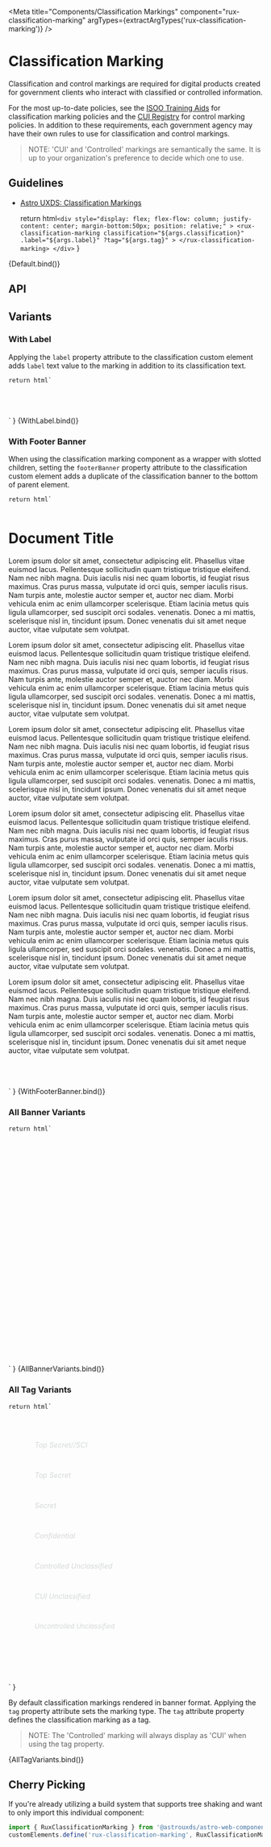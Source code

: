 
<Meta
    title="Components/Classification Markings"
    component="rux-classification-marking"
    argTypes={extractArgTypes('rux-classification-marking')}
/>

# Classification Marking

Classification and control markings are required for digital products created for government clients who interact with classified or controlled information.

For the most up-to-date policies, see the [ISOO Training Aids](https://www.archives.gov/isoo/training/training-aids) for classification marking policies and the [CUI Registry](https://www.archives.gov/cui) for control marking policies. In addition to these requirements, each government agency may have their own rules to use for classification and control markings.

> NOTE: 'CUI' and 'Controlled' markings are semantically the same. It is up to your organization's preference to decide which one to use.

## Guidelines

-   [Astro UXDS: Classification Markings](https://astrouxds.com/components/classification-markings/)

    return html`
        <div
            style="display: flex; flex-flow: column; justify-content: center; margin-bottom:50px; position: relative;"
        >
            <rux-classification-marking
                classification="${args.classification}"
                .label="${args.label}"
                ?tag="${args.tag}"
            >
            </rux-classification-marking>
        </div>
    `
}

<Canvas>
    <Story args={{ classification: 'unclassified' }} name="Default">
        {Default.bind()}
    </Story>
</Canvas>

## API

<ArgsTable of="rux-classification-marking" />

## Variants

### With Label

Applying the `label` property attribute to the classification custom element adds `label` text value to the marking in addition to its classification text.

    return html`
<div
    style="display: flex; flex-flow: column; justify-content: center; margin-bottom:50px; position: relative;"
>
    <rux-classification-marking
        classification="${args.classification}"
        label="${args.label}"
        ?tag="${args.tag}"
    >
    </rux-classification-marking>
</div>
    `
}

<Canvas>
    <Story
        args={{
            classification: 'unclassified',
            label: ' customlabel',
        }}
        name="With Label"
    >
        {WithLabel.bind()}
    </Story>
</Canvas>

### With Footer Banner

When using the classification marking component as a wrapper with slotted children, setting the `footerBanner` property attribute to the classification custom element adds a duplicate of the classification banner to the bottom of parent element.

    return html`
<div
    style="display: flex; flex-flow: column; justify-content: center; margin-bottom:50px; position: relative;"
>
    <rux-classification-marking classification="${args.classification}">
        <h1>Document Title</h1>
        <p>
            Lorem ipsum dolor sit amet, consectetur adipiscing elit.
            Phasellus vitae euismod lacus. Pellentesque sollicitudin
            quam tristique tristique eleifend. Nam nec nibh magna. Duis
            iaculis nisi nec quam lobortis, id feugiat risus maximus.
            Cras purus massa, vulputate id orci quis, semper iaculis
            risus. Nam turpis ante, molestie auctor semper et, auctor
            nec diam. Morbi vehicula enim ac enim ullamcorper
            scelerisque. Etiam lacinia metus quis ligula ullamcorper,
            sed suscipit orci sodales. venenatis. Donec a mi mattis,
            scelerisque nisl in, tincidunt ipsum. Donec venenatis dui
            sit amet neque auctor, vitae vulputate sem volutpat.
        </p>
        <p>
            Lorem ipsum dolor sit amet, consectetur adipiscing elit.
            Phasellus vitae euismod lacus. Pellentesque sollicitudin
            quam tristique tristique eleifend. Nam nec nibh magna. Duis
            iaculis nisi nec quam lobortis, id feugiat risus maximus.
            Cras purus massa, vulputate id orci quis, semper iaculis
            risus. Nam turpis ante, molestie auctor semper et, auctor
            nec diam. Morbi vehicula enim ac enim ullamcorper
            scelerisque. Etiam lacinia metus quis ligula ullamcorper,
            sed suscipit orci sodales. venenatis. Donec a mi mattis,
            scelerisque nisl in, tincidunt ipsum. Donec venenatis dui
            sit amet neque auctor, vitae vulputate sem volutpat.
        </p>
        <p>
            Lorem ipsum dolor sit amet, consectetur adipiscing elit.
            Phasellus vitae euismod lacus. Pellentesque sollicitudin
            quam tristique tristique eleifend. Nam nec nibh magna. Duis
            iaculis nisi nec quam lobortis, id feugiat risus maximus.
            Cras purus massa, vulputate id orci quis, semper iaculis
            risus. Nam turpis ante, molestie auctor semper et, auctor
            nec diam. Morbi vehicula enim ac enim ullamcorper
            scelerisque. Etiam lacinia metus quis ligula ullamcorper,
            sed suscipit orci sodales. venenatis. Donec a mi mattis,
            scelerisque nisl in, tincidunt ipsum. Donec venenatis dui
            sit amet neque auctor, vitae vulputate sem volutpat.
        </p>
        <p>
            Lorem ipsum dolor sit amet, consectetur adipiscing elit.
            Phasellus vitae euismod lacus. Pellentesque sollicitudin
            quam tristique tristique eleifend. Nam nec nibh magna. Duis
            iaculis nisi nec quam lobortis, id feugiat risus maximus.
            Cras purus massa, vulputate id orci quis, semper iaculis
            risus. Nam turpis ante, molestie auctor semper et, auctor
            nec diam. Morbi vehicula enim ac enim ullamcorper
            scelerisque. Etiam lacinia metus quis ligula ullamcorper,
            sed suscipit orci sodales. venenatis. Donec a mi mattis,
            scelerisque nisl in, tincidunt ipsum. Donec venenatis dui
            sit amet neque auctor, vitae vulputate sem volutpat.
        </p>
        <p>
            Lorem ipsum dolor sit amet, consectetur adipiscing elit.
            Phasellus vitae euismod lacus. Pellentesque sollicitudin
            quam tristique tristique eleifend. Nam nec nibh magna. Duis
            iaculis nisi nec quam lobortis, id feugiat risus maximus.
            Cras purus massa, vulputate id orci quis, semper iaculis
            risus. Nam turpis ante, molestie auctor semper et, auctor
            nec diam. Morbi vehicula enim ac enim ullamcorper
            scelerisque. Etiam lacinia metus quis ligula ullamcorper,
            sed suscipit orci sodales. venenatis. Donec a mi mattis,
            scelerisque nisl in, tincidunt ipsum. Donec venenatis dui
            sit amet neque auctor, vitae vulputate sem volutpat.
        </p>
        <p>
            Lorem ipsum dolor sit amet, consectetur adipiscing elit.
            Phasellus vitae euismod lacus. Pellentesque sollicitudin
            quam tristique tristique eleifend. Nam nec nibh magna. Duis
            iaculis nisi nec quam lobortis, id feugiat risus maximus.
            Cras purus massa, vulputate id orci quis, semper iaculis
            risus. Nam turpis ante, molestie auctor semper et, auctor
            nec diam. Morbi vehicula enim ac enim ullamcorper
            scelerisque. Etiam lacinia metus quis ligula ullamcorper,
            sed suscipit orci sodales. venenatis. Donec a mi mattis,
            scelerisque nisl in, tincidunt ipsum. Donec venenatis dui
            sit amet neque auctor, vitae vulputate sem volutpat.
        </p>
    </rux-classification-marking>
</div>
    `
}

<Canvas>
    <Story
        args={{
            classification: 'secret',
        }}
        name="With Footer Banner"
    >
        {WithFooterBanner.bind()}
    </Story>
</Canvas>

### All Banner Variants

    return html`
<div
    style="display: flex; flex-flow: column; justify-content: center; margin:20px;"
>
    <div
        style="position: relative; height: 40px; margin-bottom: 20px; overflow: hidden;"
    >
        <rux-classification-marking
            classification="top-secret-sci"
        ></rux-classification-marking>
    </div>
    <div
        style="position: relative; height: 40px; margin-bottom: 20px; overflow: hidden;"
    >
        <rux-classification-marking
            classification="top-secret"
        ></rux-classification-marking>
    </div>
    <div
        style="position: relative; height: 40px; margin-bottom: 20px; overflow: hidden;"
    >
        <rux-classification-marking
            classification="secret"
        ></rux-classification-marking>
    </div>
    <div
        style="position: relative; height: 40px; margin-bottom: 20px; overflow: hidden;"
    >
        <rux-classification-marking
            classification="confidential"
        ></rux-classification-marking>
    </div>
    <div
        style="position: relative; height: 40px; margin-bottom: 20px; overflow: hidden;"
    >
        <rux-classification-marking
            classification="controlled"
        ></rux-classification-marking>
    </div>
    <div
        style="position: relative; height: 40px; margin-bottom: 20px; overflow: hidden;"
    >
        <rux-classification-marking
            classification="cui"
        ></rux-classification-marking>
    </div>
    <div
        style="position: relative; height: 40px; margin-bottom: 20px; overflow: hidden;"
    >
        <rux-classification-marking
            classification="unclassified"
        ></rux-classification-marking>
    </div>
</div>
    `
}

<Canvas>
    <Story name="All Banner Variants">{AllBannerVariants.bind()}</Story>
</Canvas>

### All Tag Variants

    return html`
<div
    style="display: flex; flex-flow: column; justify-content: flex-start; width: 400px; margin:60px auto;"
>
    <div
        style="display: flex; align-items:baseline; position: relative; height: 40px; margin-bottom: 20px; overflow: hidden;"
    >
        <p
            style="display:flex; width:225px; font-size:14px; font-style:italic; color:#d5d7d9; margin: 0 0 1rem 0;"
        >
            Top Secret//SCI
        </p>
        <rux-classification-marking
            tag
            classification="top-secret-sci"
        ></rux-classification-marking>
    </div>
    <div
        style="display: flex; align-items:baseline; position: relative; height: 40px; margin-bottom: 20px; overflow: hidden;"
    >
        <p
            style="display:flex; width:225px; font-size:14px; font-style:italic; color:#d5d7d9; margin: 0 0 1rem 0;"
        >
            Top Secret
        </p>
        <rux-classification-marking
            tag
            classification="top-secret"
        ></rux-classification-marking>
    </div>
    <div
        style="display: flex; align-items:baseline;  position: relative; height: 40px; margin-bottom: 20px; overflow: hidden;"
    >
        <p
            style="display:flex; width:225px; font-size:14px; font-style:italic; color:#d5d7d9; margin: 0 0 1rem 0;"
        >
            Secret
        </p>
        <rux-classification-marking
            tag
            classification="secret"
        ></rux-classification-marking>
    </div>
    <div
        style="display: flex; align-items:baseline; position: relative; height: 40px; margin-bottom: 20px; overflow: hidden;"
    >
        <p
            style="display:flex; width:225px; font-size:14px; font-style:italic; color:#d5d7d9; margin: 0 0 1rem 0;"
        >
            Confidential
        </p>
        <rux-classification-marking
            tag
            classification="confidential"
        ></rux-classification-marking>
    </div>
    <div
        style="display: flex; align-items:baseline; position: relative; height: 40px; margin-bottom: 20px; overflow: hidden;"
    >
        <p
            style="display:flex; width:225px; font-size:14px; font-style:italic; color:#d5d7d9; margin: 0 0 1rem 0;"
        >
            Controlled Unclassified
        </p>
        <rux-classification-marking
            tag
            classification="controlled"
        ></rux-classification-marking>
    </div>
    <div
        style="display: flex; align-items:baseline; position: relative; height: 40px; margin-bottom: 20px; overflow: hidden;"
    >
        <p
            style="display:flex; width:225px; font-size:14px; font-style:italic; color:#d5d7d9; margin: 0 0 1rem 0;"
        >
            CUI Unclassified
        </p>
        <rux-classification-marking
            tag
            classification="cui"
        ></rux-classification-marking>
    </div>
    <div
        style="display: flex; align-items:baseline; position: relative; height: 40px; margin-bottom: 20px; overflow: hidden;"
    >
        <p
            style="display: flex; width:225px; font-size:13px; font-style:italic; color:#d5d7d9; margin: 0 0 1rem 0;"
        >
            Uncontrolled Unclassified
        </p>
        <rux-classification-marking
            tag
            classification="unclassified"
        ></rux-classification-marking>
    </div>
</div>
    `
}

By default classification markings rendered in banner format. Applying the `tag` property attribute sets the marking type. The `tag` attribute property defines the classification marking as a tag.

> NOTE: The 'Controlled' marking will always display as 'CUI' when using the tag property.

<Canvas>
    <Story
        argTypes={{
            classification: { table: { disable: true } },
            label: { table: { disable: true } },
            tag: { table: { disable: true } },
        }}
        name="All Tag Variants"
    >
        {AllTagVariants.bind()}
    </Story>
</Canvas>

## Cherry Picking

If you're already utilizing a build system that supports tree shaking and want to only import this individual component:

```js
import { RuxClassificationMarking } from '@astrouxds/astro-web-components/dist/components/rux-classification-marking'
customElements.define('rux-classification-marking', RuxClassificationMarking)
```
